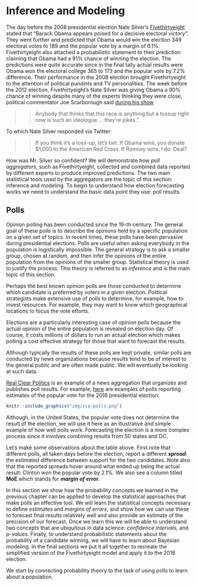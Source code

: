 # Inference and Modeling 

The day before the 2008 presidential election Nate Silver's [Fivethirtyeight](https://fivethirtyeight.com/) stated that "Barack Obama appears poised for a decisive electoral victory". They went further and predicted that Obama would win the election 349 electoral votes to 189 and the popular vote by a margin of 6.1%. Fivethirtyeight also attached a probabilistic statement to their prediction claiming that Obama had a 91% chance of winning the election. The predictions were quite accurate since in the final tally actual results were Obama won the electoral college 365 to 173 and the popular vote by 7.2% difference. Their performance in the 2008 election brought Fivethirtyeight to the attention of political pundints and TV personalities. The week before the 2012 election, Fivethirtyeight's Nate Silver was giving Obama a 90% chance of winning despite many of the experts thinking they were close, political commentator Joe Scarborough said [during his show](https://www.youtube.com/watch?v=TbKkjm-gheY) 

>>Anybody that thinks that this race is anything but a tossup right now is such an ideologue ... they're jokes.". 

To which Nate Silver responded via Twitter:

>> If you think it's a toss-up, let's bet. If Obama wins, you donate $1,000 to the American Red Cross. If Romney wins, I do. Deal?

How was Mr. Silver so confident? We will demonstrate how _poll aggregators_, such as Fivethirtyeight, collected and combined data reported by different experts to produce improved predictions. The two main statistical tools used by the aggregators are the topic of this section: inference and modeling. To begin to understand how election forecasting works we need to understand the basic data point they use: poll results.


## Polls

Opinion polling has been conducted since the 19-th century. The general goal of these polls is to describe the opinions held by a specific population on a given set of topics. In recent times, these polls have been pervasive during presidential elections. Polls are useful when asking everybody in the population is logistically impossible. The general strategy is to ask a smaller group, chosen at random, and then infer the opinions of the entire population from the opinions of the smaller group. Statistical theory is used to justify the process. This theory is referred to as  _inference_ and is the main topic of this section.

Perhaps the best known opinion polls are those conducted to determine which candidate is preferred by voters in a given election. Political strategists make extensive use of polls to determine, for example, how to invest resources. For example, they may want to know which geographical locations to focus the vote efforts. 

Elections are a particularly interesting case of opinion polls  because the actual opinion of the entire population is revealed on election day. Of course, it costs millions of dollars to run an actual election which makes polling a cost effective strategy for those that want to forecast the results. 

Although typically the results of these polls are kept private, similar polls are conducted by news organizations because results tend to be of interest to the general public and are often made public. We will eventually be looking at such data.

[Real Clear Politics](http://www.realclearpolitics.com) is an example of a news aggregation that organizes and publishes poll results. For example, [here](http://www.realclearpolitics.com/epolls/2016/president/us/general_election_trump_vs_clinton-5491.html) are examples of polls reporting estimates of the popular vote for the 2016 presidential election:

```r
knitr::include_graphics("img/rcp-polls.png")
```

Although, in the United States, the popular vote does not determine the result of the election, we will use it here as an illustrative and simple example of how well polls work. Forecasting the election is a more complex process since it involves combining results from 50 states and DC.

Let's make some observations about the table above. First note that different polls, all taken days before the election, report a different _**spread**_:  the estimated difference between support for the two candidates. Note also that the reported spreads hover around what ended up being the actual result: Clinton won the popular vote by 2.1%. We also see a column titled **MoE** which stands for  _**margin of error**_. 

In this section we show how the probability concepts we learned in the previous chapter can be applied to develop the statistical approaches that make polls an effective tool. We will learn the statistical concepts necessary to define _estimates_ and _margins of errors_, and show how we can use these to forecast final results relatively well and also provide an estimate of the precision of our forecast. Once we learn this we will be able to understand two concepts that are 
ubiquitous in data science: _confidence intervals_, and _p-values_. Finally, to understand probabilistic statements about the probability of a candidate winning, we will have to learn about Bayesian modeling. In the final sections we put it all together to recreate the simplified version of the Fivethirtyeight model and apply it to the 2016 election. 

We start by connecting probability theory to the task of using polls to learn about a population.

